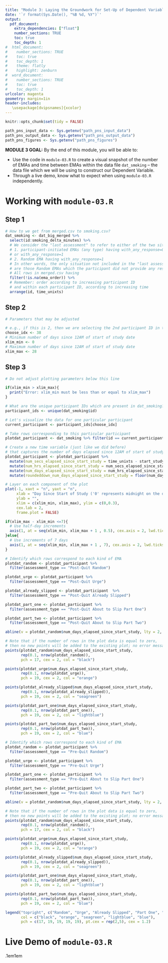 ```yaml
---
title: "Module 3: Laying the Groundwork for Set-Up of Dependent Variables through Data Visualization"
date: '`r format(Sys.Date(), "%B %d, %Y")`'
output: 
  pdf_document:
    extra_dependencies: ["float"]
    number_sections: TRUE
    toc: true
    toc_depth: 1
#  html_document:
#    number_sections: TRUE
#    toc: true
#    toc_depth: 1
#    theme: flatly
#    highlight: zenburn
#  word_document:
#    number_sections: TRUE
#    toc: true
#    toc_depth: 1
urlcolor: magenta
geometry: margin=1in
header-includes:
   \usepackage[dvipsnames]{xcolor} 
---
```


```r
knitr::opts_chunk$set(tidy = FALSE)
```

```r
path_pns_input_data <- Sys.getenv("path_pns_input_data")
path_pns_output_data <- Sys.getenv("path_pns_output_data")
path_pns_figures <- Sys.getenv("path_pns_figures")
```

\vspace{0.75cm}

**MODULE 3 GOAL:** By the end of this module, you will be able to:

* Use the code in `module-03.R` to create a visual snapshot of the number of EMAs and time between EMAs within the data file `dat_smoking` -- the data file which we will be using to construct our Dependent Variable. 
* Through a live demo, know what to expect when using `module-03.R` independently.

# Working with `module-03.R`

## Step 1

```r
# How to we get from merged.csv to smoking.csv?
dat_smoking <- dat_big_merged %>% 
  select(id:smoking_delta_minutes) %>%
  # We consider the "last assessment" to refer to either of the two situations below:
  # 1. participant-initiated EMAs (any type) having with_any_response=0 
  # or with_any_response=1
  # 2. Random EMA having with_any_response=1
  # In other words, the only situation not included in the "last assessment"
  # are those Random EMAs which the participant did not provide any response
  # All rows in merged.csv having
  filter(!is.na(ema_order)) %>%
  # Remember: order according to increasing participant ID
  # and within each participant ID, according to increasing time 
  arrange(id, time_unixts)
```

## Step 2

```r
# Parameters that may be adjusted

# e.g., if this is 2, then we are selecting the 2nd participant ID in the list
choose_idx <- 38 
# Minimum number of days since 12AM of start of study date
xlim_min <- 0 
# Maximum number of days since 12AM of start of study date
xlim_max <- 28 
```

## Step 3

```r
# Do not adjust plotting parameters below this line

if(xlim_min > xlim_max){
  print("Error: xlim_min must be less than or equal to xlim_max")
}

# What are the unique participant IDs which are present in dat_smoking?
participant_ids <- unique(dat_smoking$id)

# Let's visualize the data for one particular participant
current_participant <- participant_ids[choose_idx]

# Take rows corresponding to this particular participant
plotdat_participant <- dat_smoking %>% filter(id == current_participant)

# Create a new time variable (just like we did before)
# that captures the number of days elapsed since 12AM of start of study
plotdat_participant <- plotdat_participant %>%
  mutate(num_secs_elapsed_since_start_study = time_unixts - start_study_unixts) %>%
  mutate(num_hrs_elapsed_since_start_study = num_secs_elapsed_since_start_study/(60*60)) %>%
  mutate(num_days_elapsed_since_start_study = num_hrs_elapsed_since_start_study/24)  %>%
  mutate(roundeddown_num_days_elapsed_since_start_study = floor(num_days_elapsed_since_start_study)) 

# Layer on each component of the plot
plot(-1, xaxt = "n", yaxt = "n", 
     xlab = "Day Since Start of Study ('0' represents midnight on the date when study began)", 
     ylab = "", 
     xlim = c(xlim_min, xlim_max), ylim = c(0,0.3), 
     cex.lab = 2, 
     frame.plot = FALSE)

if(xlim_max - xlim_min <=7){
  # Use half-day increments
  axis(1, at = seq(xlim_min, xlim_max + 1 , 0.5), cex.axis = 2, lwd.ticks = 2, gap.axis = 1.2)
}else{
  # Use increments of 7 days
  axis(1, at = seq(xlim_min, xlim_max + 1 , 7), cex.axis = 2, lwd.ticks = 2, gap.axis = 1.2)
}

# Identify which rows correspond to each kind of EMA
plotdat_random <- plotdat_participant %>% 
  filter(assessment_type == "Post-Quit Random")

plotdat_urge <- plotdat_participant %>% 
  filter(assessment_type == "Post-Quit Urge")

plotdat_already_slipped <- plotdat_participant  %>% 
  filter(assessment_type == "Post-Quit Already Slipped")

plotdat_part_one <- plotdat_participant %>% 
  filter(assessment_type == "Post-Quit About to Slip Part One")

plotdat_part_two <- plotdat_participant %>% 
  filter(assessment_type == "Post-Quit About to Slip Part Two")

abline(v = plotdat_random$num_days_elapsed_since_start_study, lty = 2, lwd = 2, col = "red")

# Note that if the number of rows in the plot data is equal to zero,
# then no new points will be added to the existing plot; no error message will be displayed
points(plotdat_random$num_days_elapsed_since_start_study, 
       rep(0.1, nrow(plotdat_random)), 
       pch = 17, cex = 2, col = "black")

points(plotdat_urge$num_days_elapsed_since_start_study, 
       rep(0.1, nrow(plotdat_urge)), 
       pch = 19, cex = 2, col = "orange")

points(plotdat_already_slipped$num_days_elapsed_since_start_study, 
       rep(0.1, nrow(plotdat_already_slipped)), 
       pch = 19, cex = 2, col = "seagreen")

points(plotdat_part_one$num_days_elapsed_since_start_study, 
       rep(0.1, nrow(plotdat_part_one)), 
       pch = 19, cex = 2, col = "lightblue")

points(plotdat_part_two$num_days_elapsed_since_start_study, 
       rep(0.1, nrow(plotdat_part_two)), 
       pch = 19, cex = 2, col = "blue")

# Identify which rows correspond to each kind of EMA
plotdat_random <- plotdat_participant %>% 
  filter(assessment_type == "Pre-Quit Random")

plotdat_urge <- plotdat_participant %>% 
  filter(assessment_type == "Pre-Quit Urge")

plotdat_part_one <- plotdat_participant %>% 
  filter(assessment_type == "Pre-Quit About to Slip Part One")

plotdat_part_two <- plotdat_participant %>% 
  filter(assessment_type == "Pre-Quit About to Slip Part Two")

abline(v = plotdat_random$num_days_elapsed_since_start_study, lty = 2, lwd = 2, col = "red")

# Note that if the number of rows in the plot data is equal to zero,
# then no new points will be added to the existing plot; no error message will be displayed
points(plotdat_random$num_days_elapsed_since_start_study, 
       rep(0.1, nrow(plotdat_random)), 
       pch = 17, cex = 2, col = "black")

points(plotdat_urge$num_days_elapsed_since_start_study, 
       rep(0.1, nrow(plotdat_urge)), 
       pch = 19, cex = 2, col = "orange")

points(plotdat_already_slipped$num_days_elapsed_since_start_study, 
       rep(0.1, nrow(plotdat_already_slipped)), 
       pch = 19, cex = 2, col = "seagreen")

points(plotdat_part_one$num_days_elapsed_since_start_study, 
       rep(0.1, nrow(plotdat_part_one)), 
       pch = 19, cex = 2, col = "lightblue")

points(plotdat_part_two$num_days_elapsed_since_start_study, 
       rep(0.1, nrow(plotdat_part_two)), 
       pch = 19, cex = 2, col = "blue")

legend("topright", c("Random", "Urge", "Already Slipped", "Part One", "Part Two"),
       col = c("black", "orange", "seagreen", "lightblue", "blue"),
       pch = c(17, 19, 19, 19, 19), pt.cex = rep(2,5), cex = 1.2)
```


# Live Demo of `module-03.R`


\fboxrule.1em\fboxsep1em
\fcolorbox{black}{red!5}{\color{black}
\begin{minipage}[0.30in]{6.3in}
\begin{center}BREAK: Any questions?\end{center}
\end{minipage}}



